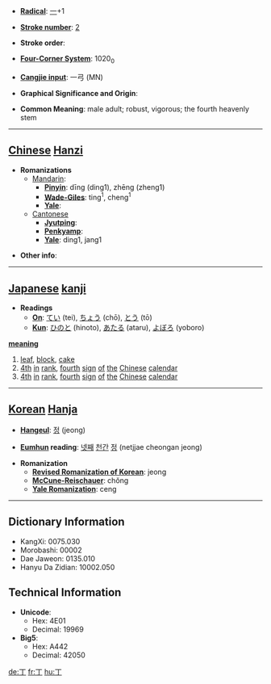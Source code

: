 * '''[[Wiktionary:Chinese radical index| Radical]]''': [[Wiktionary:Chinese radical index 一|一]]+1

* '''[[Wiktionary:Chinese total strokes index|Stroke number]]''': [[Wiktionary:Chinese total strokes index 2|2]]

* '''Stroke order''': 

* '''[[Wiktionary:Chinese four corner index|Four-Corner System]]''': 1020<sub>0</sub>

* '''[[Wiktionary:Chinese Cangjie index|Cangjie input]]''': 一弓 (MN)

* '''Graphical Significance and Origin''': 

* '''Common Meaning''': male adult; robust, vigorous; the fourth heavenly stem

----

== [[Chinese]] [[Hanzi]] ==

* '''Romanizations'''
** [[Mandarin]]:
*** '''[[Pinyin]]''': dīng (ding1), zhēng (zheng1)
*** '''[[Wade-Giles]]''': ting<sup>1</sup>, cheng<sup>1</sup>
*** '''[[Yale]]''': 
**[[Cantonese]]
***'''[[Jyutping]]''':
***'''[[Penkyamp]]''': 
***'''[[Yale]]''': ding1, jang1

* '''Other info''': 

----

== [[Japanese]] [[kanji]] ==

* '''Readings'''
** '''[[On]]''': [[てい]] (tei), [[ちょう]] (chō), [[とう]] (tō)
** '''[[Kun]]''': [[ひのと]] (hinoto), [[あたる]] (ataru), [[よぼろ]] (yoboro)

'''[[meaning]]'''
# [[leaf]], [[block]], [[cake]]
# [[4th]] [[in]] [[rank]], [[fourth]] [[sign]] [[of]] [[the]] [[Chinese]] [[calendar]]
# [[4th]] [[in]] [[rank]], [[fourth]] [[sign]] [[of]] [[the]] [[Chinese]] [[calendar]]

----

== [[Korean]] [[Hanja]] ==

* '''[[Hangeul]]''': [[정]] (jeong)

* '''[[Eumhun]] reading''': [[넷째]] [[천간]] [[정]] (netjjae cheongan jeong)

* '''Romanization'''
** '''[[Revised Romanization of Korean]]''': jeong
** '''[[McCune-Reischauer]]''': chŏng
** '''[[Yale Romanization]]''': ceng

----

== Dictionary Information ==

* KangXi: 0075.030
* Morobashi: 00002
* Dae Jaweon: 0135.010
* Hanyu Da Zidian: 10002.050

== Technical Information ==

* '''Unicode''':
** Hex: 4E01
** Decimal: 19969
* '''Big5''':
** Hex: A442
** Decimal: 42050

[[de:丁]]
[[fr:丁]]
[[hu:丁]]